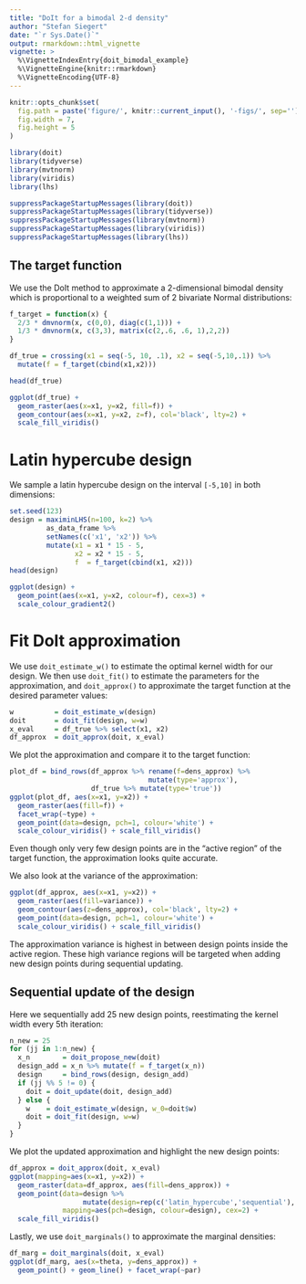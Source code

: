 ```yaml
---
title: "DoIt for a bimodal 2-d density"
author: "Stefan Siegert"
date: "`r Sys.Date()`"
output: rmarkdown::html_vignette
vignette: >
  %\VignetteIndexEntry{doit_bimodal_example}
  %\VignetteEngine{knitr::rmarkdown}
  %\VignetteEncoding{UTF-8}
---
```



```r
knitr::opts_chunk$set(
  fig.path = paste('figure/', knitr::current_input(), '-figs/', sep=''),
  fig.width = 7,
  fig.height = 5
)
```


```r
library(doit)
library(tidyverse)
library(mvtnorm)
library(viridis)
library(lhs)
```
```r
suppressPackageStartupMessages(library(doit))
suppressPackageStartupMessages(library(tidyverse))
suppressPackageStartupMessages(library(mvtnorm))
suppressPackageStartupMessages(library(viridis))
suppressPackageStartupMessages(library(lhs))
```



## The target function


We use the DoIt method to approximate a 2-dimensional bimodal
density which is proportional to a weighted sum of 2 bivariate
Normal distributions:

```r
f_target = function(x) {
  2/3 * dmvnorm(x, c(0,0), diag(c(1,1))) + 
  1/3 * dmvnorm(x, c(3,3), matrix(c(2,.6, .6, 1),2,2))
}

df_true = crossing(x1 = seq(-5, 10, .1), x2 = seq(-5,10,.1)) %>%
  mutate(f = f_target(cbind(x1,x2)))

head(df_true)
```

```r
ggplot(df_true) + 
  geom_raster(aes(x=x1, y=x2, fill=f)) + 
  geom_contour(aes(x=x1, y=x2, z=f), col='black', lty=2) + 
  scale_fill_viridis()
```


# Latin hypercube design

We sample a latin hypercube design on the interval `[-5,10]` in both dimensions:

```r
set.seed(123)
design = maximinLHS(n=100, k=2) %>% 
         as_data_frame %>% 
         setNames(c('x1', 'x2')) %>%
         mutate(x1 = x1 * 15 - 5, 
                x2 = x2 * 15 - 5,
                f  = f_target(cbind(x1, x2)))
head(design)
```

```r
ggplot(design) + 
  geom_point(aes(x=x1, y=x2, colour=f), cex=3) + 
  scale_colour_gradient2()
```



# Fit DoIt approximation

We use `doit_estimate_w()` to estimate the optimal kernel width for
our design. We then use `doit_fit()` to estimate the parameters for
the approximation, and `doit_approx()` to approximate the target
function at the desired parameter values:

```r
w          = doit_estimate_w(design)
doit       = doit_fit(design, w=w)
x_eval     = df_true %>% select(x1, x2)
df_approx  = doit_approx(doit, x_eval)
```

We plot the approximation and compare it to the target function: 

```r
plot_df = bind_rows(df_approx %>% rename(f=dens_approx) %>% 
                                  mutate(type='approx'),
                    df_true %>% mutate(type='true'))
ggplot(plot_df, aes(x=x1, y=x2)) + 
  geom_raster(aes(fill=f)) + 
  facet_wrap(~type) +
  geom_point(data=design, pch=1, colour='white') + 
  scale_colour_viridis() + scale_fill_viridis()
```

Even though only very few design points are in the "active region"
of the target function, the approximation looks quite accurate.

We also look at the variance of the approximation:

```r
ggplot(df_approx, aes(x=x1, y=x2)) + 
  geom_raster(aes(fill=variance)) + 
  geom_contour(aes(z=dens_approx), col='black', lty=2) + 
  geom_point(data=design, pch=1, colour='white') + 
  scale_colour_viridis() + scale_fill_viridis()
```

The approximation variance is highest in between design points
inside the active region. These high variance regions will be
targeted when adding new design points during sequential updating.


## Sequential update of the design

Here we sequentially add 25 new design points, reestimating the
kernel width every 5th iteration:

```r
n_new = 25
for (jj in 1:n_new) {
  x_n        = doit_propose_new(doit)
  design_add = x_n %>% mutate(f = f_target(x_n))
  design     = bind_rows(design, design_add)
  if (jj %% 5 != 0) {
    doit = doit_update(doit, design_add)
  } else { 
    w    = doit_estimate_w(design, w_0=doit$w)
    doit = doit_fit(design, w=w)
  }
}
```

We plot the updated approximation and highlight the new design
points:

```r
df_approx = doit_approx(doit, x_eval)
ggplot(mapping=aes(x=x1, y=x2)) +
  geom_raster(data=df_approx, aes(fill=dens_approx)) + 
  geom_point(data=design %>% 
                  mutate(design=rep(c('latin_hypercube','sequential'), c(n()-n_new, n_new))),
             mapping=aes(pch=design, colour=design), cex=2) + 
  scale_fill_viridis()
```

Lastly, we use `doit_marginals()` to approximate the marginal densities:

```r
df_marg = doit_marginals(doit, x_eval)
ggplot(df_marg, aes(x=theta, y=dens_approx)) + 
  geom_point() + geom_line() + facet_wrap(~par)
```



